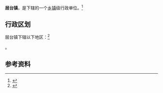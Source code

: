 {{中国乡级行政区|52/05/02/123/000}}

'''层台镇'''，是{{PRC admin/fullname|52/05/02/123/000|3}}下辖的一个[[乡镇|乡镇]]级行政单位。<ref>{{PRC admin/ref sgc|{{PRC admin/parent|52/05/02/123/000}}}}</ref>

== 行政区划 ==

层台镇下辖以下地区：<ref>{{PRC admin/ref sgc|52/05/02/123/000}}</ref>

{{PRC admin/children|52/05/02/123/000}}。

== 参考资料 ==

{{reflist}}

{{行政区划小作品}}
{{PRC admin/navcat|52/05/02/123/000}}